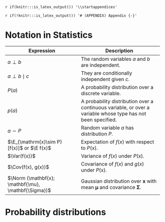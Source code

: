 `r if(knitr:::is_latex_output()) '\\startappendices'`

`r if(!knitr:::is_latex_output()) '# (APPENDIX) Appendix {-}'` 

# Notation in Statistics

|Expression|Description|
|----------|-----------|
|$a \perp b$|The random variables $a$ and $b$ are independent.|
|$a \perp b \mid c$|They are conditionally independent given $c$.|
|$P(a)$|A probability distribution over a discrete variable.|
|$p(a)$|A probability distribution over a continuous variable, or over a variable whose type has not been specified.|
|$a \sim P$|Random variable $a$ has distribution $P$.|
|$\E_{\mathrm{x}\sim P} [f(x)]$ or $\E f(x)$|Expectation of $f(x)$ with respect to $P(\mathrm{x})$.|
|$\Var(f(x))$|Variance of $f(x)$ under $P(\mathrm{x})$.|
|$\Cov(f(x), g(x))$|Covariance of $f(x)$ and $g(x)$ under $P(\mathrm{x})$.|
|$\Norm (\mathbf{x}; \mathbf{\mu}, \mathbf{\Sigma})$|Gaussian distribution over $\mathbf{x}$ with mean $\mathbf{\mu}$ and covariance $\mathbf{\Sigma}$.|

# Probability distributions
